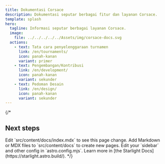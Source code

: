 ```yaml
---
title: Dokumentasi Corsace
description: Dokumentasi seputar berbagai fitur dan layanan Corsace.
template: splash
hero:
  tagline: Informasi seputar berbagai layanan Corsace.
  image:
    file: ../../../../../Assets/img/corsace-docs.svg
  actions:
    - text: Tata cara penyelenggaraan turnamen
      link: /en/tournaments/
      icon: panah-kanan
      variant: primer
    - text: Pengembangan/Kontribusi
      link: /en/development/
      icon: panah-kanan
      variant: sekunder
    - text: Pedoman Desain
      link: /en/design/
      icon: panah-kanan
      variant: sekunder
---
```


{/\* 

## Next steps

<CardGrid stagger>
	<Card title="Update content" icon="pencil">
		Edit `src/content/docs/index.mdx` to see this page change.
	</Card>
	<Card title="Add new content" icon="add-document">
		Add Markdown or MDX files to `src/content/docs` to create new pages.
	</Card>
	<Card title="Configure your site" icon="setting">
		Edit your `sidebar` and other config in `astro.config.mjs`.
	</Card>
	<Card title="Read the docs" icon="open-book">
		Learn more in [the Starlight Docs](https://starlight.astro.build/).
	</Card>
</CardGrid> */}
